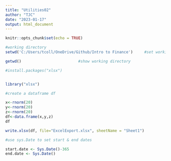 ```yaml
---
title: "Utilities02"
author: "TJC"
date: "2023-01-17"
output: html_document
---
```


```r
knitr::opts_chunk$set(echo = TRUE)

#working directory
setwd('C:/Users/tcoll/OneDrive/Github/Intro to Finance')     #set working directory

getwd()                         #show working directory

```

```r

#install.packages("xlsx")


library("xlsx")

#create a dataframe df

x<-rnorm(20)
y<-rnorm(20)
z<-rnorm(20)
df<-data.frame(x,y,z)
df

write.xlsx(df, file="ExcelExport.xlsx", sheetName = "Sheet1")

```

```r

#use sys.Date to set start & end dates

start.date <- Sys.Date()-365
end.date <- Sys.Date()


```



